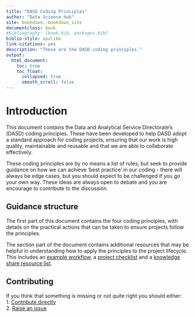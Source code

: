 ```yaml
--- 
title: "DASD Coding Principles"
author: "Data Science Hub"
site: bookdown::bookdown_site
documentclass: book
#bibliography: [book.bib, packages.bib]
biblio-style: apalike
link-citations: yes
description: "These are the DASD coding principles."
output:
  html_document:
    toc: true
    toc_float:
      collapsed: true
      smooth_scroll: false
---
```


# Introduction {-#intro}

This document contains the Data and Analytical Service Directorate's (DASD) coding principles. These have been developed to help DASD adopt a standard approach for coding projects, ensuring that our work is high quality, maintainable and reusable and that we are able to collaborate effectively.

These coding principles are by no means a list of rules, but seek to provide guidance on how we can achieve 'best practice' in our coding - there will always be edge cases, but you should expect to be challenged if you go your own way. These ideas are always open to debate and you are encourage to contribute to the discussion.

## Guidance structure {-#structure}

The first part of this document contains the four coding principles, with details on the practical actions that can be taken to ensure projects follow the principles.

The section part of the document contains additional resources that may be helpful in understanding how to apply the principles to the project lifecycle. This includes an [example workflow](#wf), a [project checklist](#checklist) and a [knowledge share resource list](#ksresources). 

## Contributing {-#contributing}

If you think that something is missing or not quite right you should either:  
1. [Contribute directly](#versioncontrol)  
2. [Raise an issue](https://github.com/moj-analytical-services/our-coding-standards/issues)

